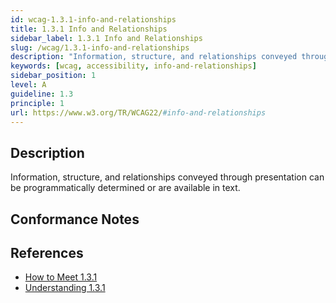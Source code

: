 ```yaml
---
id: wcag-1.3.1-info-and-relationships
title: 1.3.1 Info and Relationships
sidebar_label: 1.3.1 Info and Relationships
slug: /wcag/1.3.1-info-and-relationships
description: "Information, structure, and relationships conveyed through presentation can be programmatically determined or are available in text."
keywords: [wcag, accessibility, info-and-relationships]
sidebar_position: 1
level: A
guideline: 1.3
principle: 1
url: https://www.w3.org/TR/WCAG22/#info-and-relationships
---
```


## Description

Information, structure, and relationships conveyed through presentation can be programmatically determined or are available in text.

## Conformance Notes

<Project name="ads">
  <Unknown></Unknown>
</Project>

<Project name="scix">
  <Support></Support>
</Project>

## References

- [How to Meet 1.3.1](https://www.w3.org/WAI/WCAG22/quickref/#info-and-relationships)
- [Understanding 1.3.1](https://www.w3.org/WAI/WCAG22/Understanding/info-and-relationships.html)


